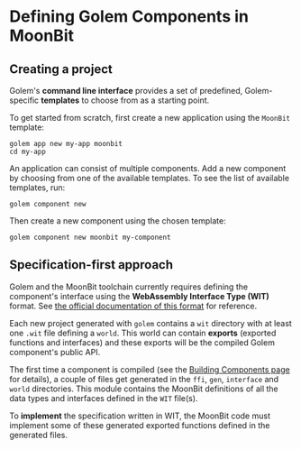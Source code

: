 
# Defining Golem Components in MoonBit

## Creating a project

Golem's **command line interface** provides a set of predefined, Golem-specific **templates** to choose from as a starting point.

To get started from scratch, first create a new application using the `MoonBit` template:

```shell copy
golem app new my-app moonbit
cd my-app
```

An application can consist of multiple components. Add a new component by choosing from one of the available templates. To see the list of available templates, run:

```shell copy
golem component new
```

Then create a new component using the chosen template:

```shell copy
golem component new moonbit my-component
```

## Specification-first approach

Golem and the MoonBit toolchain currently requires defining the component's interface using the **WebAssembly Interface Type (WIT)** format. See [the official documentation of this format](https://component-model.bytecodealliance.org/design/wit.html) for reference.

Each new project generated with `golem` contains a `wit` directory with at least one `.wit` file defining a `world`. This world can contain **exports** (exported functions and interfaces) and these exports will be the compiled Golem component's public API.

The first time a component is compiled (see the [Building Components page](/experimental-languages/moonbit-language-guide/building-components) for details), a couple of files get generated in the `ffi`, `gen`, `interface` and `world`  directories. This module contains the MoonBit definitions of all the data types and interfaces defined in the `WIT` file(s).

To **implement** the specification written in WIT, the MoonBit code must implement some of these generated exported functions defined in the generated files.
